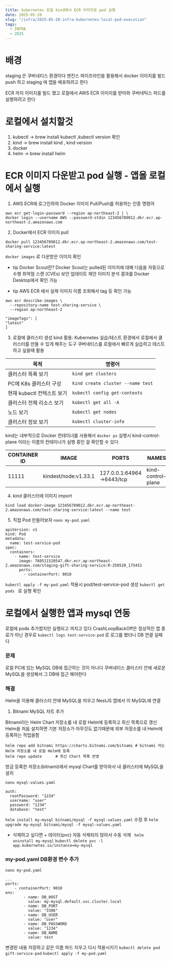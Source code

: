 ```yaml
---
title: kubernetes 로컬 kind에서 ECR 이미지로 pod 실행
date: 2025-05-20
slug: "/infra/2025-05-20-infra-kubernetes-local-pod-execution"
tags:
  - INFRA
  - 2025
---
```


# 배경
staging 은 쿠버네티스 환경이다
젠킨스 파이프라인을 활용해서 docker 이미지를 빌드 push 하고 staging 에
앱을 배포하려고 한다

ECR 까지 이미지를 빌드 했고
로컬에서 AWS ECR 이미지를 받아와 쿠버네틱스 파드를 실행하려고 한다

 # 로컬에서 설치할것
1. kubectl -> brew install kubectl ,kubectl version 확인
2. kind  -> brew install kind , kind version
3. docker
4. helm ->  brew install helm

# ECR 이미지 다운받고 pod 실행 - 앱을 로컬에서 실행

1. AWS ECR에 로그인하여 Docker 이미지 Pull/Push를 허용하는 인증 명령어
```
aws ecr get-login-password --region ap-northeast-2 | \
docker login --username AWS --password-stdin 123456789012.dkr.ecr.ap-northeast-2.amazonaws.com
```

2. Docker에서 ECR 이미지 pull
```
docker pull 123456789012.dkr.ecr.ap-northeast-2.amazonaws.com/test-sharing-service:latest
```
`docker images` 로 다운받은 이미지 확인
* tip Docker Scout란?
Docker Scout는 pulled된 이미지에 대해 다음을 자동으로 수행
취약점 스캔 (CVEs) 보안 업데이트 제안 이미지 분석 결과를 Docker Desktop에서 확인 가능

* tip AWS ECR 에서 실제 이미지 이름 조회해서 tag 등 확인 가능
```
aws ecr describe-images \
  --repository-name test-sharing-service \
  --region ap-northeast-2
```

```
"imageTags": [
"latest"
]
```

3. 로컬에 클러스터 생성
kind 활용: Kubernetes 실습/테스트 환경에서 로컬에서 클러스터를 만들 수 있게 해주는 도구
쿠버네티스를 로컬에서 빠르게 실습하고 테스트하고 싶을때 활용

| 목적                 | 명령어                           |
| ------------------ | ----------------------------- |
| 클러스터 목록 보기         | `kind get clusters`           |
| PC에 K8s 클러스터 구성    | `kind create cluster --name test` |
| 현재 kubectl 컨텍스트 보기 | `kubectl config get-contexts` |
| 클러스터 전체 리소스 보기     | `kubectl get all -A`          |
| 노드 보기              | `kubectl get nodes`           |
| 클러스터 정보 보기         | `kubectl cluster-info`        |

kind는 내부적으로 Docker 컨테이너를 사용해서
`docker ps` 실행시 kind-control-plane 이라는 이름의 컨테이너가 실행 중인 걸 확인할 수 있다

|CONTAINER ID |  IMAGE     |             PORTS           |            NAMES|
|---|---|---|---|
|11111|   kindest/node:v1.33.1   | 127.0.0.1:64964->6443/tcp  | kind-control-plane|

4. kind 클러스터에 이미지 import
```
kind load docker-image 123456789012.dkr.ecr.ap-northeast-2.amazonaws.com/test-sharing-service:latest --name test
```

5. 직접 Pod 만들어보자
`nano my-pod.yaml`
```
apiVersion: v1
kind: Pod
metadata:
  name: test-service-pod
spec:
  containers:
    - name: test-service
      image: 760511520547.dkr.ecr.ap-northeast-2.amazonaws.com/staging-gift-sharing-service:R-250520_175451
      ports:
        - containerPort: 9010
```

`kubectl apply -f my-pod.yaml` 적용시 pod/test-service-pod 생성
`kubectl get pods ` 로 실행 확인

# 로컬에서 실행한 앱과 mysql 연동
로컬에 pods 추가햤지만 실행되고 꺼지고 있다
CrashLoopBackOff은 정상적인 앱 종료가 아닌 경우로
`kubectl logs test-service-pod` 로 로그를 봤더니
DB 연결 실패다

### 문제
로컬 PC에 있는 MySQL DB에 접근하는 것이 아니다
쿠버네티스 클러스터 안에 새로운 MySQL을 생성해서 그 DB에 접근 해야한다

### 해결
Helm을 이용해 클러스터 안에 MySQL을 띄우고
NestJS 앱에서 이 MySQL에 연결
1.  Bitnami MySQL 차트 추가

Bitnami라는 Helm Chart 저장소를 내 로컬 Helm에 등록하고 최신 목록으로 갱신
Helm을 처음 설치하면 기본 저장소가 아무것도 없기때문에
외부 저장소를 내 Helm에 등록하는 작업을함

```
helm repo add bitnami https://charts.bitnami.com/bitnami # bitnami 라는 Helm 저장소를 내 로컬 Helm에 등록
helm repo update      # 최신 Chart 목록 반영
```
방금 등록한 저장소(bitnami)에서 mysql Chart를 받아와서
내 클러스터에 MySQL을 설치

`nano mysql-values.yaml`
```
auth:
  rootPassword: "1234"
  username: "user"
  password: "1234"
  database: "test"
```
`helm install my-mysql bitnami/mysql -f mysql-values.yaml`
수정 후
`helm upgrade my-mysql bitnami/mysql -f mysql-values.yaml`

* 삭제하고 싶다면 + 데이터(pvc) 자동 삭제되지 않아서 수동 삭제
` helm uninstall my-mysql`
`kubectl delete pvc -l app.kubernetes.io/instance=my-mysql`

###  my-pod.yaml DB환경 변수 추가
`nano my-pod.yaml `
```
...
ports:
    - containerPort: 9010
env:
        - name: DB_HOST
          value: my-mysql.default.svc.cluster.local
        - name: DB_PORT
          value: "3306"
        - name: DB_USER
          value: "user"
        - name: DB_PASSWORD
          value: "1234"
        - name: DB_NAME
          value: test
```
변경된 내용 저장하고 같은 이름 파드 지우고 다시 적용시키기
`kubectl delete pod gift-service-pod`
`kubectl apply -f my-pod.yaml`

